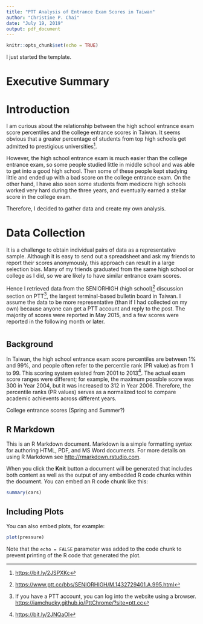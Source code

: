 ```yaml
---
title: "PTT Analysis of Entrance Exam Scores in Taiwan"
author: "Christine P. Chai"
date: "July 19, 2019"
output: pdf_document
---
```


```r
knitr::opts_chunk$set(echo = TRUE)
```

I just started the template.

# Executive Summary

\textcolor{red}{Write something here}

# Introduction

I am curious about the relationship between the high school entrance exam score percentiles and the college entrance scores in Taiwan. It seems obvious that a greater percentage of students from top high schools get admitted to prestigious universities^[<https://bit.ly/2JSPXKc>]. 

However, the high school entrance exam is much easier than the college entrance exam, so some people studied little in middle school and was able to get into a good high school. Then some of these people kept studying little and ended up with a bad score on the college entrance exam. On the other hand, I have also seen some students from mediocre high schools worked very hard during the three years, and eventually earned a stellar score in the college exam.

Therefore, I decided to gather data and create my own analysis.

# Data Collection

It is a challenge to obtain individual pairs of data as a representative sample. Although it is easy to send out a spreadsheet and ask my friends to report their scores anonymously, this approach can result in a large selection bias. Many of my friends graduated from the same high school or college as I did, so we are likely to have similar entrance exam scores.

Hence I retrieved data from the SENIORHIGH (high school)^[<https://www.ptt.cc/bbs/SENIORHIGH/M.1432729401.A.995.html>] discussion section on PTT^[If you have a PTT account, you can log into the website using a browser. <https://iamchucky.github.io/PttChrome/?site=ptt.cc>], the largest terminal-based bulletin board in Taiwan. I assume the data to be more representative (than if I had collected on my own) because anyone can get a PTT account and reply to the post. The majority of scores were reported in May 2015, and a few scores were reported in the following month or later.


# \textcolor{red}{Unfinished below}

## Background

In Taiwan, the high school entrance exam score percentiles are between 1% and 99%, and people often refer to the percentile rank (PR value) as from 1 to 99. This scoring system existed from 2001 to 2013^[<https://bit.ly/2JNQaOI>]. The actual exam score ranges were different; for example, the maximum possible score was 300 in Year 2004, but it was increased to 312 in Year 2006. Therefore, the percentile ranks (PR values) serves as a normalized tool to compare academic achievents across different years.

College entrance scores (Spring and Summer?)

## R Markdown

This is an R Markdown document. Markdown is a simple formatting syntax for authoring HTML, PDF, and MS Word documents. For more details on using R Markdown see <http://rmarkdown.rstudio.com>.

When you click the **Knit** button a document will be generated that includes both content as well as the output of any embedded R code chunks within the document. You can embed an R code chunk like this:

```r
summary(cars)
```

## Including Plots

You can also embed plots, for example:

```r
plot(pressure)
```

Note that the `echo = FALSE` parameter was added to the code chunk to prevent printing of the R code that generated the plot.

